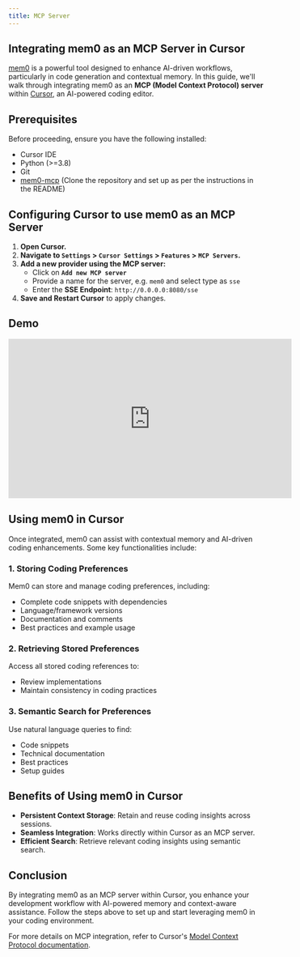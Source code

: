 ```yaml
---
title: MCP Server
---
```


<Snippet file="blank-notif.mdx" />

## Integrating mem0 as an MCP Server in Cursor
[mem0](https://github.com/mem0ai/mem0-mcp) is a powerful tool designed to enhance AI-driven workflows, particularly in code generation and contextual memory. In this guide, we'll walk through integrating mem0 as an **MCP (Model Context Protocol) server** within [Cursor](https://cursor.sh/), an AI-powered coding editor.

## Prerequisites
Before proceeding, ensure you have the following installed:
- Cursor IDE
- Python (>=3.8)
- Git
- [mem0-mcp](https://github.com/mem0ai/mem0-mcp) (Clone the repository and set up as per the instructions in the README)


## Configuring Cursor to use mem0 as an MCP Server

1. **Open Cursor.**
2. **Navigate to `Settings` > `Cursor Settings` > `Features` > `MCP Servers`.**
3. **Add a new provider using the MCP server:**
   - Click on **`Add new MCP server`**
   - Provide a name for the server, e.g. `mem0` and select type as `sse`
   - Enter the **SSE Endpoint**: `http://0.0.0.0:8080/sse`
4. **Save and Restart Cursor** to apply changes.

## Demo
<iframe width="560" height="315" src="https://www.youtube.com/embed/fWa6KX7cpG8?si=cmJDz2sQevGnItSI" title="YouTube video player" frameborder="0" allow="accelerometer; autoplay; clipboard-write; encrypted-media; gyroscope; picture-in-picture; web-share" referrerpolicy="strict-origin-when-cross-origin" allowfullscreen></iframe>

## Using mem0 in Cursor
Once integrated, mem0 can assist with contextual memory and AI-driven coding enhancements. Some key functionalities include:

### 1. Storing Coding Preferences
Mem0 can store and manage coding preferences, including:
- Complete code snippets with dependencies
- Language/framework versions
- Documentation and comments
- Best practices and example usage

### 2. Retrieving Stored Preferences
Access all stored coding references to:
- Review implementations
- Maintain consistency in coding practices

### 3. Semantic Search for Preferences
Use natural language queries to find:
- Code snippets
- Technical documentation
- Best practices
- Setup guides

## Benefits of Using mem0 in Cursor
- **Persistent Context Storage**: Retain and reuse coding insights across sessions.
- **Seamless Integration**: Works directly within Cursor as an MCP server.
- **Efficient Search**: Retrieve relevant coding insights using semantic search.

## Conclusion
By integrating mem0 as an MCP server within Cursor, you enhance your development workflow with AI-powered memory and context-aware assistance. Follow the steps above to set up and start leveraging mem0 in your coding environment.

For more details on MCP integration, refer to Cursor's [Model Context Protocol documentation](https://docs.cursor.com/context/model-context-protocol).

